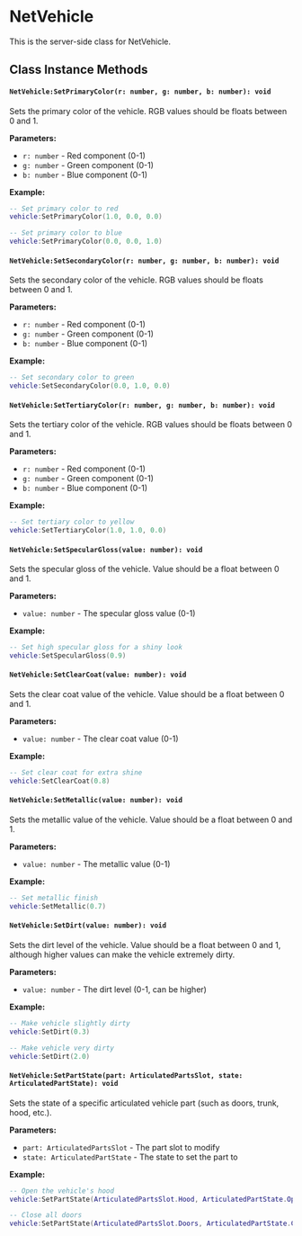 
# NetVehicle

This is the server-side class for NetVehicle.

## Class Instance Methods

<NetVehicleShared />

#### `NetVehicle:SetPrimaryColor(r: number, g: number, b: number): void`

Sets the primary color of the vehicle. RGB values should be floats between 0 and 1.

**Parameters:**
- `r: number` - Red component (0-1)
- `g: number` - Green component (0-1)
- `b: number` - Blue component (0-1)

**Example:**
```lua
-- Set primary color to red
vehicle:SetPrimaryColor(1.0, 0.0, 0.0)

-- Set primary color to blue
vehicle:SetPrimaryColor(0.0, 0.0, 1.0)
```

#### `NetVehicle:SetSecondaryColor(r: number, g: number, b: number): void`

Sets the secondary color of the vehicle. RGB values should be floats between 0 and 1.

**Parameters:**
- `r: number` - Red component (0-1)
- `g: number` - Green component (0-1)
- `b: number` - Blue component (0-1)

**Example:**
```lua
-- Set secondary color to green
vehicle:SetSecondaryColor(0.0, 1.0, 0.0)
```

#### `NetVehicle:SetTertiaryColor(r: number, g: number, b: number): void`

Sets the tertiary color of the vehicle. RGB values should be floats between 0 and 1.

**Parameters:**
- `r: number` - Red component (0-1)
- `g: number` - Green component (0-1)
- `b: number` - Blue component (0-1)

**Example:**
```lua
-- Set tertiary color to yellow
vehicle:SetTertiaryColor(1.0, 1.0, 0.0)
```

#### `NetVehicle:SetSpecularGloss(value: number): void`

Sets the specular gloss of the vehicle. Value should be a float between 0 and 1.

**Parameters:**
- `value: number` - The specular gloss value (0-1)

**Example:**
```lua
-- Set high specular gloss for a shiny look
vehicle:SetSpecularGloss(0.9)
```

#### `NetVehicle:SetClearCoat(value: number): void`

Sets the clear coat value of the vehicle. Value should be a float between 0 and 1.

**Parameters:**
- `value: number` - The clear coat value (0-1)

**Example:**
```lua
-- Set clear coat for extra shine
vehicle:SetClearCoat(0.8)
```

#### `NetVehicle:SetMetallic(value: number): void`

Sets the metallic value of the vehicle. Value should be a float between 0 and 1.

**Parameters:**
- `value: number` - The metallic value (0-1)

**Example:**
```lua
-- Set metallic finish
vehicle:SetMetallic(0.7)
```

#### `NetVehicle:SetDirt(value: number): void`

Sets the dirt level of the vehicle. Value should be a float between 0 and 1, although higher values can make the vehicle extremely dirty.

**Parameters:**
- `value: number` - The dirt level (0-1, can be higher)

**Example:**
```lua
-- Make vehicle slightly dirty
vehicle:SetDirt(0.3)

-- Make vehicle very dirty
vehicle:SetDirt(2.0)
```

#### `NetVehicle:SetPartState(part: ArticulatedPartsSlot, state: ArticulatedPartState): void`

Sets the state of a specific articulated vehicle part (such as doors, trunk, hood, etc.).

**Parameters:**
- `part: ArticulatedPartsSlot` - The part slot to modify
- `state: ArticulatedPartState` - The state to set the part to

**Example:**
```lua
-- Open the vehicle's hood
vehicle:SetPartState(ArticulatedPartsSlot.Hood, ArticulatedPartState.Open)

-- Close all doors
vehicle:SetPartState(ArticulatedPartsSlot.Doors, ArticulatedPartState.Closed)
```
